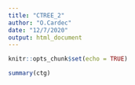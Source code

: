 ```yaml
---
title: "CTREE_2"
author: "O.Cardec"
date: "12/7/2020"
output: html_document
---
```


```r
knitr::opts_chunk$set(echo = TRUE)
```

```r
summary(ctg)
```

